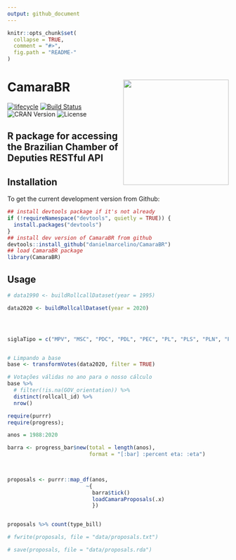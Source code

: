 ```yaml
---
output: github_document
---
```


<!-- README.md is generated from README.Rmd. Please edit that file -->

```r
knitr::opts_chunk$set(
  collapse = TRUE,
  comment = "#>",
  fig.path = "README-"
)
```

# CamaraBR <img src="inst/figures/CamaraBR-logo.png" width="240px" align="right" /> 

[![lifecycle](https://img.shields.io/badge/lifecycle-experimental-orange.svg)](https://www.tidyverse.org/lifecycle/#experimental)
  [![Build Status](https://travis-ci.org/danielmarcelino/CamaraBR.svg?branch=master)](https://travis-ci.org/danielmarcelino/CamaraBR)
![CRAN Version](https://www.r-pkg.org/badges/version/CamaraBR)
![License](https://img.shields.io/badge/license-MIT-blueviolet.svg?style=flat)


## R package for accessing the Brazilian Chamber of Deputies RESTful API

## Installation

To get the current development version from Github:

```r
## install devtools package if it's not already
if (!requireNamespace("devtools", quietly = TRUE)) {
  install.packages("devtools")
}
## install dev version of CamaraBR from github
devtools::install_github("danielmarcelino/CamaraBR")
## load CamaraBR package
library(CamaraBR)
```

## Usage

```r
# data1990 <- buildRollcallDataset(year = 1995)

data2020 <- buildRollcallDataset(year = 2020)




siglaTipo = c("MPV", "MSC", "PDC", "PDL", "PEC", "PL", "PLS", "PLN", "PLP", "REC", "REQ")


# Limpando a base
base <- transformVotes(data2020, filter = TRUE)

# Votações válidas no ano para o nosso cálculo
base %>%
  # filter(!is.na(GOV_orientation)) %>%
  distinct(rollcall_id) %>%
  nrow()

```


```r
require(purrr)
require(progress);

anos = 1988:2020

barra <- progress_bar$new(total = length(anos), 
                          format = "[:bar] :percent eta: :eta")
      


proposals <- purrr::map_df(anos, 
                         ~{
                           barra$tick()
                           loadCamaraProposals(.x)
                           })


proposals %>% count(type_bill)

# fwrite(proposals, file = "data/proposals.txt")

# save(proposals, file = "data/proposals.rda")
```



